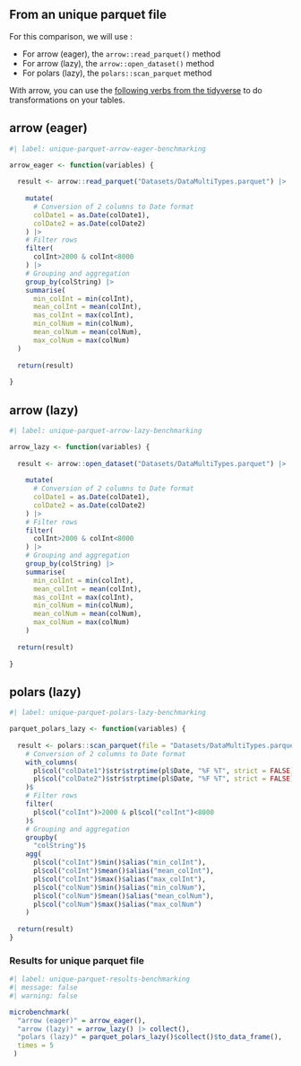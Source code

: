 ## From an unique parquet file


For this comparison, we will use :

- For arrow (eager), the `arrow::read_parquet()` method
- For arrow (lazy), the `arrow::open_dataset()` method
- For polars (lazy), the `polars::scan_parquet` method

::: {.callout-note}
With arrow, you can use the [following verbs from the tidyverse](https://arrow.apache.org/docs/dev/r/reference/acero.html) to do transformations on your tables.
:::

::: {.panel-tabset}

## arrow (eager)

```r
#| label: unique-parquet-arrow-eager-benchmarking

arrow_eager <- function(variables) {
  
  result <- arrow::read_parquet("Datasets/DataMultiTypes.parquet") |>
    
    mutate(
      # Conversion of 2 columns to Date format
      colDate1 = as.Date(colDate1),
      colDate2 = as.Date(colDate2)
    ) |>
    # Filter rows
    filter(
      colInt>2000 & colInt<8000
    ) |>
    # Grouping and aggregation
    group_by(colString) |> 
    summarise(
      min_colInt = min(colInt),
      mean_colInt = mean(colInt),
      mas_colInt = max(colInt),
      min_colNum = min(colNum),
      mean_colNum = mean(colNum),
      max_colNum = max(colNum)
  )
  
  return(result)
  
}
```

## arrow (lazy)

```r
#| label: unique-parquet-arrow-lazy-benchmarking

arrow_lazy <- function(variables) {
  
  result <- arrow::open_dataset("Datasets/DataMultiTypes.parquet") |>
    
    mutate(
      # Conversion of 2 columns to Date format
      colDate1 = as.Date(colDate1),
      colDate2 = as.Date(colDate2)
    ) |>
    # Filter rows
    filter(
      colInt>2000 & colInt<8000
    ) |>
    # Grouping and aggregation
    group_by(colString) |> 
    summarise(
      min_colInt = min(colInt),
      mean_colInt = mean(colInt),
      mas_colInt = max(colInt),
      min_colNum = min(colNum),
      mean_colNum = mean(colNum),
      max_colNum = max(colNum)
    )
  
  return(result)
  
}
```

## polars (lazy)

```r
#| label: unique-parquet-polars-lazy-benchmarking

parquet_polars_lazy <- function(variables) {
  
  result <- polars::scan_parquet(file = "Datasets/DataMultiTypes.parquet")$
    # Conversion of 2 columns to Date format
    with_columns(
      pl$col("colDate1")$str$strptime(pl$Date, "%F %T", strict = FALSE),
      pl$col("colDate2")$str$strptime(pl$Date, "%F %T", strict = FALSE)
    )$
    # Filter rows
    filter(
      pl$col("colInt")>2000 & pl$col("colInt")<8000
    )$
    # Grouping and aggregation
    groupby(
      "colString")$
    agg(
      pl$col("colInt")$min()$alias("min_colInt"),
      pl$col("colInt")$mean()$alias("mean_colInt"),
      pl$col("colInt")$max()$alias("max_colInt"),
      pl$col("colNum")$min()$alias("min_colNum"),
      pl$col("colNum")$mean()$alias("mean_colNum"),
      pl$col("colNum")$max()$alias("max_colNum")
    )
  
  return(result)
}
```
:::

### Results for unique parquet file

```r
#| label: unique-parquet-results-benchmarking
#| message: false
#| warning: false

microbenchmark(
  "arrow (eager)" = arrow_eager(),
  "arrow (lazy)" = arrow_lazy() |> collect(),
  "polars (lazy)" = parquet_polars_lazy()$collect()$to_data_frame(),
  times = 5
 )
```
 